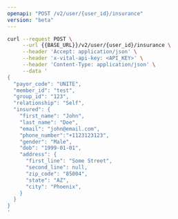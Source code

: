 ```yaml
---
openapi: "POST /v2/user/{user_id}/insurance"
version: "beta"
---
```


<RequestExample>

```bash cURL
curl --request POST \
     --url {{BASE_URL}}/v2/user/{user_id}/insurance \
     --header 'Accept: application/json' \
     --header 'x-vital-api-key: <API_KEY>' \
     --header 'Content-Type: application/json' \
     --data '
{
  "payor_code": "UNITE",
  "member_id": "test",
  "group_id": "123",
  "relationship": "Self",
  "insured": {
    "first_name": "John",
    "last_name": "Doe", 
    "email": "john@email.com", 
    "phone_number":"+1123123123",
    "gender": "Male", 
    "dob": "1999-01-01", 
    "address": {
      "first_line": "Some Street", 
      "second_line": null,
      "zip_code": "85004",
      "state": "AZ",
      "city": "Phoenix",
    }
  }
}
'
```

</RequestExample>

